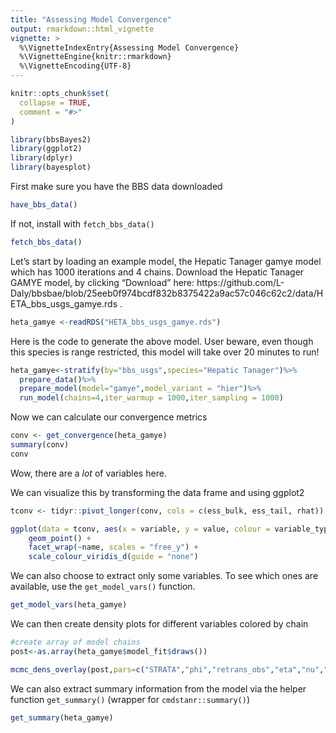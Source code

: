 ```yaml
---
title: "Assessing Model Convergence"
output: rmarkdown::html_vignette
vignette: >
  %\VignetteIndexEntry{Assessing Model Convergence}
  %\VignetteEngine{knitr::rmarkdown}
  %\VignetteEncoding{UTF-8}
---
```


```r
knitr::opts_chunk$set(
  collapse = TRUE,
  comment = "#>"
)
```

```r
library(bbsBayes2)
library(ggplot2)
library(dplyr)
library(bayesplot)
```

First make sure you have the BBS data downloaded
```r
have_bbs_data()
```

If not, install with `fetch_bbs_data()`
```r
fetch_bbs_data()
```

Let's start by loading an example model, the Hepatic Tanager gamye model which has 1000 iterations and 4 chains. Download the Hepatic Tanager GAMYE model, by clicking "Download" here: https://github.com/L-Daly/bbsbae/blob/25eeb0f974bcdf832b8375422a9ac57c046c62c2/data/HETA_bbs_usgs_gamye.rds . 
```r
heta_gamye <-readRDS("HETA_bbs_usgs_gamye.rds")
```

Here is the code to generate the above model. User beware, even though this species is range restricted, this model will take over 20 minutes to run!

```r
heta_gamye<-stratify(by="bbs_usgs",species="Hepatic Tanager")%>%
  prepare_data()%>%
  prepare_model(model="gamye",model_variant = "hier")%>%
  run_model(chains=4,iter_warmup = 1000,iter_sampling = 1000)
```


Now we can calculate our convergence metrics
```r
conv <- get_convergence(heta_gamye)
summary(conv)
conv
```

Wow, there are a *lot* of variables here.

We can visualize this by transforming the data frame and using ggplot2

```r
tconv <- tidyr::pivot_longer(conv, cols = c(ess_bulk, ess_tail, rhat))

ggplot(data = tconv, aes(x = variable, y = value, colour = variable_type)) +
    geom_point() +
    facet_wrap(~name, scales = "free_y") +
    scale_colour_viridis_d(guide = "none")
```

We can also choose to extract only some variables. To see which ones are available,
use the `get_model_vars()` function.

```r
get_model_vars(heta_gamye)
```

We can then create density plots for different variables colored by chain

```r
#create array of model chains
post<-as.array(heta_gamye$model_fit$draws())

mcmc_dens_overlay(post,pars=c("STRATA","phi","retrans_obs","eta","nu","sdste"))
```

We can also extract summary information from the model via the helper function `get_summary()` (wrapper for  `cmdstanr::summary()`)

```r
get_summary(heta_gamye)
```
